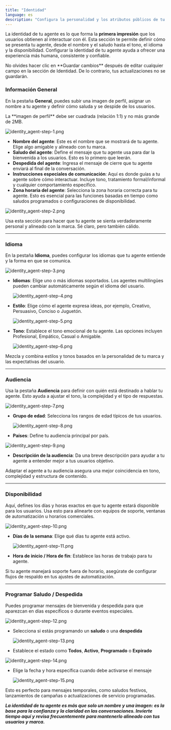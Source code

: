 ```yaml
---
title: "Identidad"
language: es
description: "Configura la personalidad y los atributos públicos de tu agente. Esto incluye nombre, saludo, tono, audiencia, disponibilidad y mensajes programados."
---
```


La identidad de tu agente es lo que forma la **primera impresión** que los usuarios obtienen al interactuar con él. Esta sección te permite definir cómo se presenta tu agente, desde el nombre y el saludo hasta el tono, el idioma y la disponibilidad. Configurar la identidad de tu agente ayuda a ofrecer una experiencia más humana, consistente y confiable.

<Info>
No olvides hacer clic en **Guardar cambios** después de editar cualquier campo en la sección de Identidad. De lo contrario, tus actualizaciones no se guardarán.
</Info>

### Información General

En la pestaña **General**, puedes subir una imagen de perfil, asignar un nombre a tu agente y definir cómo saluda y se despide de los usuarios.

<Note>
  La **imagen de perfil** debe ser cuadrada (relación 1:1) y no más grande de 2MB.
</Note>

![identity_agent-step-1.png](/images/agent/identity_agent/identity_agent-step-1.png)

- **Nombre del agente**: Este es el nombre que se mostrará de tu agente. Elige algo amigable y alineado con tu marca.
- **Saludo del agente**: Define el mensaje que tu agente usa para dar la bienvenida a los usuarios. Esto es lo primero que leerán.
- **Despedida del agente**: Ingresa el mensaje de cierre que tu agente enviará al final de la conversación.
- **Instrucciones especiales de comunicación**: Aquí es donde guías a tu agente sobre cómo interactuar. Incluye tono, tratamiento formal/informal y cualquier comportamiento específico.
- **Zona horaria del agente**: Selecciona la zona horaria correcta para tu agente. Esto es esencial para las funciones basadas en tiempo como saludos programados o configuraciones de disponibilidad.

![identity_agent-step-2.png](/images/agent/identity_agent/identity_agent-step-2.png)

<Tip>
  Usa esta sección para hacer que tu agente se sienta verdaderamente personal y alineado con la marca. Sé claro, pero también cálido.
</Tip>

---

### Idioma

En la pestaña **Idioma**, puedes configurar los idiomas que tu agente entiende y la forma en que se comunica.

![identity_agent-step-3.png](/images/agent/identity_agent/identity_agent-step-3.png)

- **Idiomas**: Elige uno o más idiomas soportados. Los agentes multilingües pueden cambiar automáticamente según el idioma del usuario.

  ![identity_agent-step-4.png](/images/agent/identity_agent/identity_agent-step-4.png)
- **Estilo**: Elige cómo el agente expresa ideas, por ejemplo, Creativo, Persuasivo, Conciso o Juguetón.

  ![identity_agent-step-5.png](/images/agent/identity_agent/identity_agent-step-5.png)
- **Tono**: Establece el tono emocional de tu agente. Las opciones incluyen Profesional, Empático, Casual o Amigable.

  ![identity_agent-step-6.png](/images/agent/identity_agent/identity_agent-step-6.png)

<Tip>
  Mezcla y combina estilos y tonos basados en la personalidad de tu marca y las expectativas del usuario.
</Tip>

---

### Audiencia

Usa la pestaña **Audiencia** para definir con quién está destinado a hablar tu agente. Esto ayuda a ajustar el tono, la complejidad y el tipo de respuestas.

![identity_agent-step-7.png](/images/agent/identity_agent/identity_agent-step-7.png)

- **Grupo de edad**: Selecciona los rangos de edad típicos de tus usuarios.

  ![identity_agent-step-8.png](/images/agent/identity_agent/identity_agent-step-8.png)
- **Países**: Define tu audiencia principal por país.

![identity_agent-step-9.png](/images/agent/identity_agent/identity_agent-step-9.png)

- **Descripción de la audiencia**: Da una breve descripción para ayudar a tu agente a entender mejor a tus usuarios objetivo.

<Note>
  Adaptar el agente a tu audiencia asegura una mejor coincidencia en tono, complejidad y estructura de contenido.
</Note>

---

### Disponibilidad

Aquí, defines los días y horas exactos en que tu agente estará disponible para los usuarios. Usa esto para alinearte con equipos de soporte, ventanas de automatización u horarios comerciales.

![identity_agent-step-10.png](/images/agent/identity_agent/identity_agent-step-10.png)

- **Días de la semana**: Elige qué días tu agente está activo.

  ![identity_agent-step-11.png](/images/agent/identity_agent/identity_agent-step-11.png)
- **Hora de inicio / Hora de fin**: Establece las horas de trabajo para tu agente.

<Tip>
  Si tu agente manejará soporte fuera de horario, asegúrate de configurar flujos de respaldo en tus ajustes de automatización.
</Tip>

---

### Programar Saludo / Despedida

Puedes programar mensajes de bienvenida y despedida para que aparezcan en días específicos o durante eventos especiales.

![identity_agent-step-12.png](/images/agent/identity_agent/identity_agent-step-12.png)

- Selecciona si estás programando un **saludo** o una **despedida**

  ![identity_agent-step-13.png](/images/agent/identity_agent/identity_agent-step-13.png)
- Establece el estado como **Todos**, **Activo**, **Programado** o **Expirado**

![identity_agent-step-14.png](/images/agent/identity_agent/identity_agent-step-14.png)

- Elige la fecha y hora específica cuando debe activarse el mensaje

  ![identity_agent-step-15.png](/images/agent/identity_agent/identity_agent-step-15.png)

<Note>
  Esto es perfecto para mensajes temporales, como saludos festivos, lanzamientos de campañas o actualizaciones de servicio programadas.
</Note>

**_La identidad de tu agente es más que solo un nombre y una imagen: es la base para la confianza y la claridad en las conversaciones. Invierte tiempo aquí y revisa frecuentemente para mantenerlo alineado con tus usuarios y marca._**